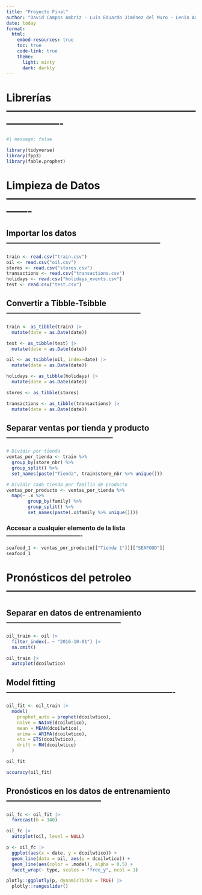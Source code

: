 ```yaml
---
title: "Proyecto Final"
author: "David Campos Ambriz - Luis Eduardo Jiménez del Muro - Lenin Adair Quezada Gómez"
date: today
format: 
  html:
    embed-resources: true
    toc: true
    code-link: true
    theme: 
      light: minty
      dark: darkly
---
```


# Librerías----------------------------------------------------------------------

```r
#| message: false

library(tidyverse)
library(fpp3)
library(fable.prophet)
```

# Limpieza de Datos -------------------------------------------------------------

## Importar los datos -----------------------------------------------------------

```r
train <- read.csv("train.csv")
oil <- read.csv("oil.csv")
stores <- read.csv("stores.csv")
transactions <- read.csv("transactions.csv")
holidays <- read.csv("holidays_events.csv")
test <- read.csv("test.csv")
```

## Convertir a Tibble-Tsibble ---------------------------------------------------

```r
train <- as_tibble(train) |> 
  mutate(date = as.Date(date))

test <- as_tibble(test) |> 
  mutate(date = as.Date(date))

oil <- as_tsibble(oil, index=date) |> 
  mutate(date = as.Date(date))

holidays <- as_tibble(holidays) |> 
  mutate(date = as.Date(date))

stores <- as_tibble(stores)

transactions <- as_tibble(transactions) |> 
  mutate(date = as.Date(date))
```

## Separar ventas por tienda y producto -----------------------------------------

```r
# Dividir por tienda
ventas_por_tienda <- train %>%
  group_by(store_nbr) %>%
  group_split() %>%
  set_names(paste("Tienda", train$store_nbr %>% unique()))

# Dividir cada tienda por familia de producto
ventas_por_producto <- ventas_por_tienda %>%
  map(~ .x %>%
        group_by(family) %>%
        group_split() %>%
        set_names(paste(.x$family %>% unique())))
```

### Accesar a cualquier elemento de la lista -------------------------------------

```r
seafood_1 <- ventas_por_producto[["Tienda 1"]][["SEAFOOD"]]
seafood_1
```

# Pronósticos del petroleo ------------------------------------------------------
## Separar en datos de entrenamiento --------------------------------------------
```r
oil_train <- oil |> 
  filter_index(. ~ "2016-10-01") |> 
  na.omit()

oil_train |> 
  autoplot(dcoilwtico)
```
## Model fitting ----------------------------------------------------------------
```r
oil_fit <- oil_train |> 
  model(
    prophet_auto = prophet(dcoilwtico),
    naive = NAIVE(dcoilwtico),
    mean = MEAN(dcoilwtico),
    arima = ARIMA(dcoilwtico),
    ets = ETS(dcoilwtico),
    drift = RW(dcoilwtico)
  )

oil_fit
```

```r
accuracy(oil_fit)
```

## Pronósticos en los datos de entrenamiento ------------------------------------

```r
oil_fc <- oil_fit |> 
  forecast(h = 340)

oil_fc |> 
  autoplot(oil, level = NULL)

p <- oil_fc |> 
  ggplot(aes(x = date, y = dcoilwtico)) +
  geom_line(data = oil, aes(y = dcoilwtico)) +
  geom_line(aes(color = .model), alpha = 0.5) +
  facet_wrap(~ type, scales = "free_y", ncol = 1)

plotly::ggplotly(p, dynamicTicks = TRUE) |> 
  plotly::rangeslider()
```


